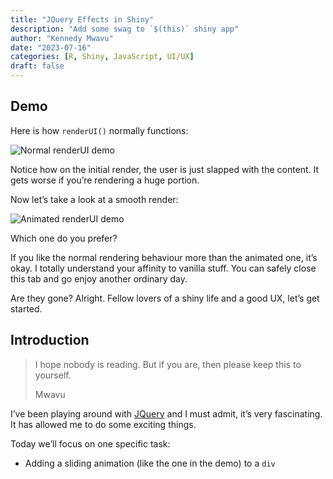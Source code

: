 ```yaml
---
title: "JQuery Effects in Shiny"
description: "Add some swag to `$(this)` shiny app"
author: "Kennedy Mwavu"
date: "2023-07-16"
categories: [R, Shiny, JavaScript, UI/UX]
draft: false
---
```


## Demo

Here is how `renderUI()` normally functions:

![](normal-renderUI-demo.gif){alt="Normal renderUI demo"}

Notice how on the initial render, the user is just slapped with the content. It gets worse if you're rendering a huge portion.

Now let's take a look at a smooth render:

![](animated-renderUI-demo.gif){alt="Animated renderUI demo"}

Which one do you prefer?

If you like the normal rendering behaviour more than the animated one, it's okay. I totally understand your affinity to vanilla stuff. You can safely close this tab and go enjoy another ordinary day.

Are they gone? Alright. Fellow lovers of a shiny life and a good UX, let's get started.

## Introduction

<blockquote class="blockquote text-right">
<p class="mb-4">I hope nobody is reading. But if you are, then please keep this to yourself.</p>
<footer class="blockquote-footer">Mwavu</footer>
</blockquote>

I've been playing around with [JQuery](https://jquery.com/) and I must admit, it's very fascinating. It has allowed me to do some exciting things.

Today we'll focus on one specific task:

- Adding a sliding animation (like the one in the demo) to a `div`

